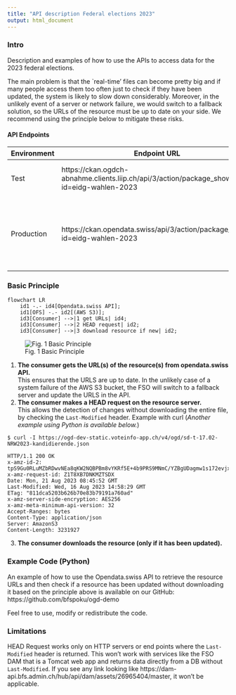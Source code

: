 ```yaml
---
title: "API description Federal elections 2023"
output: html_document
---
```


### Intro
Description and examples of how to use the APIs to access data for the 2023 federal elections.\

The main problem is that the `real-time' files can become pretty big and if many people access them too often just to check if they have been updated, the system is likely to slow down considerably. Moreover, in the unlikely event of a server or network failure, we would switch to a fallback solution, so the URLs of the resource must be up to date on your side. We recommend using the principle below to mitigate these risks.

#### API Endpoints

| Environment | Endpoint URL | Use |
| - | - | - | 
| Test | https://ckan.ogdch-abnahme.clients.liip.ch/api/3/action/package_show?id=eidg-wahlen-2023 | Tests before election Sunday | 
| Production | https://ckan.opendata.swiss/api/3/action/package_show?id=eidg-wahlen-2023 | Lists and candidates before Sunday + results on Sunday starting 12:00 CET |


### Basic Principle

```mermaid
flowchart LR
    id1 -.- id4[Opendata.swiss API];
    id1[OFS] -.- id2[(AWS S3)];
    id3[Consumer] -->|1 get URLs| id4;
    id3[Consumer] -->|2 HEAD request| id2;
    id3[Consumer] -->|3 download resource if new| id2;
```

![Fig. 1 Basic Principle](image.png)

1. **The consumer gets the URL(s) of the resource(s) from opendata.swiss API.**<br/>
This ensures that the URLS are up to date. In the unlikely case of a system failure of the AWS S3 bucket, the FSO will switch to a fallback server and update the URLS in the API.
2. **The consumer makes a HEAD request on the resource server.**<br/>
This allows the detection of changes without downloading the entire file, by checking the `Last-Modified` header. Example with curl (*Another example using Python is available below.*)
```shell
$ curl -I https://ogd-dev-static.voteinfo-app.ch/v4/ogd/sd-t-17.02-NRW2023-kandidierende.json 

HTTP/1.1 200 OK
x-amz-id-2: tpS9Gu0RLuMZbRDwvNEa8qKW2NQBPBm8vYKRf5E+4b9PRS9MNmC/YZBgUDagmw1s172evjx3z64=
x-amz-request-id: Z1T8XB7DNKMZTSDX
Date: Mon, 21 Aug 2023 08:45:52 GMT
Last-Modified: Wed, 16 Aug 2023 14:58:29 GMT
ETag: "811dca5203b626b70e83b79191a760ad"
x-amz-server-side-encryption: AES256
x-amz-meta-minimum-api-version: 32
Accept-Ranges: bytes
Content-Type: application/json
Server: AmazonS3
Content-Length: 3231927
```
3. **The consumer downloads the resource (only if it has been updated).**


### Example Code (Python)

An example of how to use the Opendata.swiss API to retrieve the resource URLs and then check if a resource has been updated without downloading it based on the principle above is available on our GitHub: https://github.com/bfspoku/ogd-demo

Feel free to use, modify or redistribute the code.


### Limitations

HEAD Request works only on HTTP servers or end points where the `Last-Modified` header is returned. This won't work with services like the FSO DAM that is a Tomcat web app and returns data directly from a DB without `Last-Modified`. If you see any link looking like 
https://dam-api.bfs.admin.ch/hub/api/dam/assets/26965404/master, it won't be applicable.
